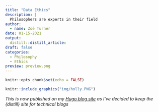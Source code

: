 ```yaml
---
title: "Data Ethics"
description: |
  Philosophers are experts in their field
author:
  - name: Zoë Turner
date: 01-15-2021
output:
  distill::distill_article:
draft: false
categories:
  - Philosophy
  - Ethics
preview: preview.png  
---
```



```r
knitr::opts_chunk$set(echo = FALSE)

```

```r
knitr::include_graphics("img/holly.PNG")
```

_This is now published on my [Hugo blog site](https://philosopher-analyst.netlify.app/blog/data-ethics/) as I've decided to keep the {distill} site for technical blogs_ 
